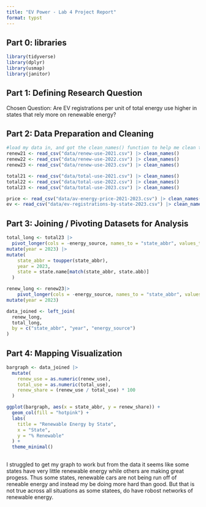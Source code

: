```yaml
---
title: "EV Power - Lab 4 Project Report"
format: typst
---
```


## **Part 0: libraries**

```r
library(tidyverse)
library(dplyr)
library(usmap)
library(janitor)
```

## **Part 1:** **Defining Research Question**

Chosen Question: Are EV registrations per unit of total energy use higher in states that rely more on renewable energy?

## **Part 2: Data Preparation and Cleaning**

```r
#load my data in, and got the clean_names() function to help me clean the data 
renew21 <- read_csv("data/renew-use-2021.csv") |> clean_names()
renew22 <- read_csv("data/renew-use-2022.csv") |> clean_names()
renew23 <- read_csv("data/renew-use-2023.csv") |> clean_names()

total21 <- read_csv("data/total-use-2021.csv") |> clean_names()
total22 <- read_csv("data/total-use-2022.csv") |> clean_names()
total23 <- read_csv("data/total-use-2023.csv") |> clean_names()

price <- read_csv("data/av-energy-price-2021-2023.csv") |> clean_names()
ev <- read_csv("data/ev-registrations-by-state-2023.csv") |> clean_names()

```

## **Part 3: Joining / Pivoting Datasets for Analysis**

```r

total_long <- total23 |> 
  pivot_longer(cols = -energy_source, names_to = "state_abbr", values_to = "total_use") |>
mutate(year = 2023) |>
mutate(
    state_abbr = toupper(state_abbr),
    year = 2023,
    state = state.name[match(state_abbr, state.abb)]
  )

renew_long <- renew23|> 
    pivot_longer(cols = -energy_source, names_to = "state_abbr", values_to = "renew_use")|>
mutate(year = 2023)

data_joined <- left_join(
  renew_long,
  total_long,
  by = c("state_abbr", "year", "energy_source")
)
```

## **Part 4: Mapping Visualization**

```r
bargraph <- data_joined |>
  mutate(
    renew_use = as.numeric(renew_use),
    total_use = as.numeric(total_use),
    renew_share = (renew_use / total_use) * 100
  )

ggplot(bargraph, aes(x = state_abbr, y = renew_share)) +
  geom_col(fill = "hotpink") +
  labs(
    title = "Renewable Energy by State",
    x = "State",
    y = "% Renewable"
  ) +
  theme_minimal()
 
```

I struggled to get my graph to work but from the data it seems like some states have very little renewable energy while others are making great progess. Thus some states, renewable cars are not being run off of reneable energy and instead my be doing more hard than good. But that is not true across all situations as some statees, do have robost networks of renewable energy.